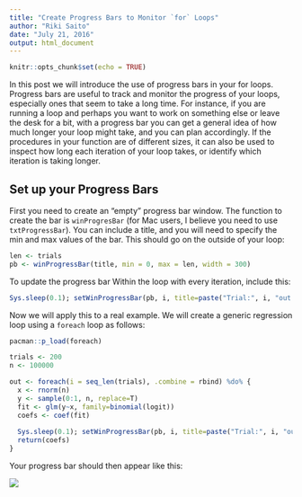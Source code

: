 ```yaml
---
title: "Create Progress Bars to Monitor `for` Loops"
author: "Riki Saito"
date: "July 21, 2016"
output: html_document
---
```


```r
knitr::opts_chunk$set(echo = TRUE)
```

In this post we will introduce the use of progress bars in your for loops. Progress bars are useful to track and monitor the progress of your loops, especially ones that seem to take a long time. For instance, if you are running a loop and perhaps you want to work on something else or leave the desk for a bit, with a progress bar you can get a general idea of how much longer your loop might take, and you can plan accordingly. If the procedures in your function are of different sizes, it can also be used to inspect how long each iteration of your loop takes, or identify which iteration is taking longer. 

## Set up your Progress Bars

First you need to create an "empty" progress bar window. The function to create the bar is `winProgresBar` (for Mac users, I believe you need to use `txtProgressBar`). You can include a title, and you will need to specify the min and max values of the bar. This should go on the outside of your loop:

```r
len <- trials
pb <- winProgressBar(title, min = 0, max = len, width = 300)
```

To update the progress bar Within the loop with every iteration, include this:

```r
Sys.sleep(0.1); setWinProgressBar(pb, i, title=paste("Trial:", i, "out of", len, "done"))
```

Now we will apply this to a real example. We will create a generic regression loop using a `foreach` loop as follows:

```r
pacman::p_load(foreach)

trials <- 200
n <- 100000

out <- foreach(i = seq_len(trials), .combine = rbind) %do% {
  x <- rnorm(n)
  y <- sample(0:1, n, replace=T)
  fit <- glm(y~x, family=binomial(logit))
  coefs <- coef(fit)
  
  Sys.sleep(0.1); setWinProgressBar(pb, i, title=paste("Trial:", i, "out of", len, "done"))
  return(coefs)
}
```

Your progress bar should then appear like this:

![](C:\Users\rjsai\Dropbox\Data Science\Just R Things\General\ProgressBar\progbar.ex.png)

